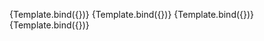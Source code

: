 
<Meta
  title="LLD-PRO/Pages/DemandeRappel"
  component={DemandeRappelView}
/>


<Canvas>
  <Story name="par défaut"
         args={{
           controller: new DemandeRappelControllerStub({
             demandeRappel: action("demandeRappel"),
             onAfficherModaleConfirmationKo: action("onAfficherModaleConfirmationKo"),
             redirect: action("redirect"),
             onAfficherModaleConfirmationOk: action("onAfficherModaleConfirmationOk"),
             onChangeNom: action("onChangeNom"),
             onChangeNomEntreprise: action("onChangeNomEntreprise"),
             onChangePrenom: action("onChangePrenom"),
             onChangeTelephone: action("onChangeTelephone")
           }, {
             formErrorDemandeRappel: FormErrorDemandeRappelModelViewBuilder.buildEmpty(),
             prenom: "",
             nom: "",
             nomEntreprise: "",
             telephone: "",
             afficherModaleConfirmationOk: false,
             afficherModaleConfirmationKo: false
           })
         }}>
    {Template.bind({})}
  </Story>
</Canvas>

<Canvas>
  <Story name="erreur"
         args={{
           controller: new DemandeRappelControllerStub({
             demandeRappel: action("demandeRappel"),
             onAfficherModaleConfirmationKo: action("onAfficherModaleConfirmationKo"),
             redirect: action("redirect"),
             onAfficherModaleConfirmationOk: action("onAfficherModaleConfirmationOk"),
             onChangeNom: action("onChangeNom"),
             onChangeNomEntreprise: action("onChangeNomEntreprise"),
             onChangePrenom: action("onChangePrenom"),
             onChangeTelephone: action("onChangeTelephone")
           }, {
             formErrorDemandeRappel: {
               nom: "C'est pas bon",
               nomEntreprise: "Là non plus",
               prenom: "Essaie encore",
               telephone: "Game Over..."
             },
             prenom: "",
             nom: "",
             nomEntreprise: "",
             telephone: "",
             afficherModaleConfirmationOk: false,
             afficherModaleConfirmationKo: false
           })
         }}>
    {Template.bind({})}
  </Story>
</Canvas>

<Canvas>
  <Story name="success"
         args={{
           controller: new DemandeRappelControllerStub({
             demandeRappel: action("demandeRappel"),
             onAfficherModaleConfirmationKo: action("onAfficherModaleConfirmationKo"),
             redirect: action("redirect"),
             onAfficherModaleConfirmationOk: action("onAfficherModaleConfirmationOk"),
             onChangeNom: action("onChangeNom"),
             onChangeNomEntreprise: action("onChangeNomEntreprise"),
             onChangePrenom: action("onChangePrenom"),
             onChangeTelephone: action("onChangeTelephone")
           }, {
             formErrorDemandeRappel: FormErrorDemandeRappelModelViewBuilder.buildEmpty(),
             prenom: "",
             nom: "",
             nomEntreprise: "",
             telephone: "",
             afficherModaleConfirmationOk: true,
             afficherModaleConfirmationKo: false
           })
         }}>
    {Template.bind({})}
  </Story>
</Canvas>

<Canvas>
  <Story name="echec"
         args={{
           controller: new DemandeRappelControllerStub({
             demandeRappel: action("demandeRappel"),
             onAfficherModaleConfirmationKo: action("onAfficherModaleConfirmationKo"),
             redirect: action("redirect"),
             onAfficherModaleConfirmationOk: action("onAfficherModaleConfirmationOk"),
             onChangeNom: action("onChangeNom"),
             onChangeNomEntreprise: action("onChangeNomEntreprise"),
             onChangePrenom: action("onChangePrenom"),
             onChangeTelephone: action("onChangeTelephone")
           }, {
             formErrorDemandeRappel: FormErrorDemandeRappelModelViewBuilder.buildEmpty(),
             prenom: "",
             nom: "",
             nomEntreprise: "",
             telephone: "",
             afficherModaleConfirmationOk: false,
             afficherModaleConfirmationKo: true
           })
         }}>
    {Template.bind({})}
  </Story>
</Canvas>